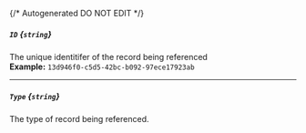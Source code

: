 {/* Autogenerated DO NOT EDIT  */}
##### `ID` *{`string`}*
The unique identitifer of the record being referenced
<br/>
**Example:** `13d946f0-c5d5-42bc-b092-97ece17923ab`

---
##### `Type` *{`string`}*
The type of record being referenced.


